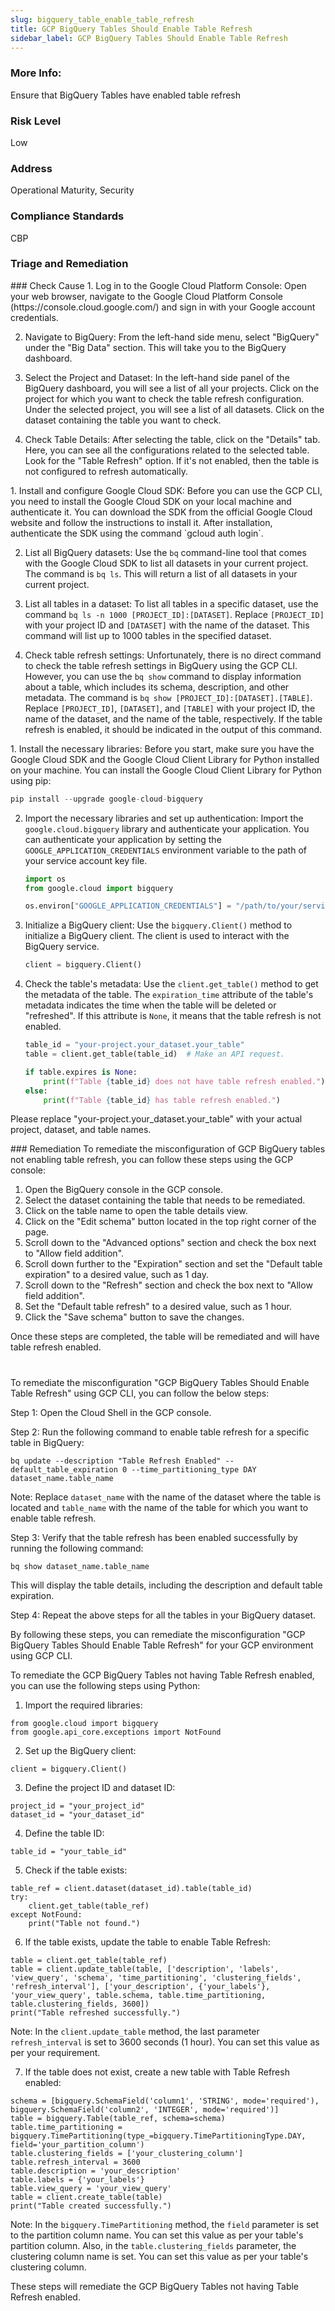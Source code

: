 ```yaml
---
slug: bigquery_table_enable_table_refresh
title: GCP BigQuery Tables Should Enable Table Refresh
sidebar_label: GCP BigQuery Tables Should Enable Table Refresh
---
```


### More Info:

Ensure that BigQuery Tables have enabled table refresh

### Risk Level

Low

### Address

Operational Maturity, Security

### Compliance Standards

CBP

### Triage and Remediation
<Tabs>

<Tab title='Cause'>
### Check Cause
<AccordionGroup>
<Accordion title='Using Console' defaultOpen='true'>
1. Log in to the Google Cloud Platform Console: Open your web browser, navigate to the Google Cloud Platform Console (https://console.cloud.google.com/) and sign in with your Google account credentials.

2. Navigate to BigQuery: From the left-hand side menu, select "BigQuery" under the "Big Data" section. This will take you to the BigQuery dashboard.

3. Select the Project and Dataset: In the left-hand side panel of the BigQuery dashboard, you will see a list of all your projects. Click on the project for which you want to check the table refresh configuration. Under the selected project, you will see a list of all datasets. Click on the dataset containing the table you want to check.

4. Check Table Details: After selecting the table, click on the "Details" tab. Here, you can see all the configurations related to the selected table. Look for the "Table Refresh" option. If it's not enabled, then the table is not configured to refresh automatically.
</Accordion>

<Accordion title='Using CLI'>
1. Install and configure Google Cloud SDK: Before you can use the GCP CLI, you need to install the Google Cloud SDK on your local machine and authenticate it. You can download the SDK from the official Google Cloud website and follow the instructions to install it. After installation, authenticate the SDK using the command `gcloud auth login`.

2. List all BigQuery datasets: Use the `bq` command-line tool that comes with the Google Cloud SDK to list all datasets in your current project. The command is `bq ls`. This will return a list of all datasets in your current project.

3. List all tables in a dataset: To list all tables in a specific dataset, use the command `bq ls -n 1000 [PROJECT_ID]:[DATASET]`. Replace `[PROJECT_ID]` with your project ID and `[DATASET]` with the name of the dataset. This command will list up to 1000 tables in the specified dataset.

4. Check table refresh settings: Unfortunately, there is no direct command to check the table refresh settings in BigQuery using the GCP CLI. However, you can use the `bq show` command to display information about a table, which includes its schema, description, and other metadata. The command is `bq show [PROJECT_ID]:[DATASET].[TABLE]`. Replace `[PROJECT_ID]`, `[DATASET]`, and `[TABLE]` with your project ID, the name of the dataset, and the name of the table, respectively. If the table refresh is enabled, it should be indicated in the output of this command.
</Accordion>

<Accordion title='Using Python'>
1. Install the necessary libraries: Before you start, make sure you have the Google Cloud SDK and the Google Cloud Client Library for Python installed on your machine. You can install the Google Cloud Client Library for Python using pip:

   ```python
   pip install --upgrade google-cloud-bigquery
   ```

2. Import the necessary libraries and set up authentication: Import the `google.cloud.bigquery` library and authenticate your application. You can authenticate your application by setting the `GOOGLE_APPLICATION_CREDENTIALS` environment variable to the path of your service account key file.

   ```python
   import os
   from google.cloud import bigquery

   os.environ["GOOGLE_APPLICATION_CREDENTIALS"] = "/path/to/your/service-account-file.json"
   ```

3. Initialize a BigQuery client: Use the `bigquery.Client()` method to initialize a BigQuery client. The client is used to interact with the BigQuery service.

   ```python
   client = bigquery.Client()
   ```

4. Check the table's metadata: Use the `client.get_table()` method to get the metadata of the table. The `expiration_time` attribute of the table's metadata indicates the time when the table will be deleted or "refreshed". If this attribute is `None`, it means that the table refresh is not enabled.

   ```python
   table_id = "your-project.your_dataset.your_table"
   table = client.get_table(table_id)  # Make an API request.

   if table.expires is None:
       print(f"Table {table_id} does not have table refresh enabled.")
   else:
       print(f"Table {table_id} has table refresh enabled.")
   ```
   
Please replace "your-project.your_dataset.your_table" with your actual project, dataset, and table names.
</Accordion>

</AccordionGroup>
</Tab>

<Tab title='Remediation'>
### Remediation

<AccordionGroup>
<Accordion title='Using Console' defaultOpen='true'>
To remediate the misconfiguration of GCP BigQuery tables not enabling table refresh, you can follow these steps using the GCP console:

1. Open the BigQuery console in the GCP console.
2. Select the dataset containing the table that needs to be remediated.
3. Click on the table name to open the table details view.
4. Click on the "Edit schema" button located in the top right corner of the page.
5. Scroll down to the "Advanced options" section and check the box next to "Allow field addition".
6. Scroll down further to the "Expiration" section and set the "Default table expiration" to a desired value, such as 1 day.
7. Scroll down to the "Refresh" section and check the box next to "Allow field addition".
8. Set the "Default table refresh" to a desired value, such as 1 hour.
9. Click the "Save schema" button to save the changes.

Once these steps are completed, the table will be remediated and will have table refresh enabled.

#
</Accordion>

<Accordion title='Using CLI'>
To remediate the misconfiguration "GCP BigQuery Tables Should Enable Table Refresh" using GCP CLI, you can follow the below steps:

Step 1: Open the Cloud Shell in the GCP console.

Step 2: Run the following command to enable table refresh for a specific table in BigQuery:

```
bq update --description "Table Refresh Enabled" --default_table_expiration 0 --time_partitioning_type DAY dataset_name.table_name
```

Note: Replace `dataset_name` with the name of the dataset where the table is located and `table_name` with the name of the table for which you want to enable table refresh.

Step 3: Verify that the table refresh has been enabled successfully by running the following command:

```
bq show dataset_name.table_name
```

This will display the table details, including the description and default table expiration.

Step 4: Repeat the above steps for all the tables in your BigQuery dataset.

By following these steps, you can remediate the misconfiguration "GCP BigQuery Tables Should Enable Table Refresh" for your GCP environment using GCP CLI.
</Accordion>

<Accordion title='Using Python'>
To remediate the GCP BigQuery Tables not having Table Refresh enabled, you can use the following steps using Python:

1. Import the required libraries:

```
from google.cloud import bigquery
from google.api_core.exceptions import NotFound
```

2. Set up the BigQuery client:

```
client = bigquery.Client()
```

3. Define the project ID and dataset ID:

```
project_id = "your_project_id"
dataset_id = "your_dataset_id"
```

4. Define the table ID:

```
table_id = "your_table_id"
```

5. Check if the table exists:

```
table_ref = client.dataset(dataset_id).table(table_id)
try:
    client.get_table(table_ref)
except NotFound:
    print("Table not found.")
```

6. If the table exists, update the table to enable Table Refresh:

```
table = client.get_table(table_ref)
table = client.update_table(table, ['description', 'labels', 'view_query', 'schema', 'time_partitioning', 'clustering_fields', 'refresh_interval'], ['your_description', {'your_labels'}, 'your_view_query', table.schema, table.time_partitioning, table.clustering_fields, 3600])
print("Table refreshed successfully.")
```

Note: In the `client.update_table` method, the last parameter `refresh_interval` is set to 3600 seconds (1 hour). You can set this value as per your requirement.

7. If the table does not exist, create a new table with Table Refresh enabled:

```
schema = [bigquery.SchemaField('column1', 'STRING', mode='required'), bigquery.SchemaField('column2', 'INTEGER', mode='required')]
table = bigquery.Table(table_ref, schema=schema)
table.time_partitioning = bigquery.TimePartitioning(type_=bigquery.TimePartitioningType.DAY, field='your_partition_column')
table.clustering_fields = ['your_clustering_column']
table.refresh_interval = 3600
table.description = 'your_description'
table.labels = {'your_labels'}
table.view_query = 'your_view_query'
table = client.create_table(table)
print("Table created successfully.")
```

Note: In the `bigquery.TimePartitioning` method, the `field` parameter is set to the partition column name. You can set this value as per your table's partition column. Also, in the `table.clustering_fields` parameter, the clustering column name is set. You can set this value as per your table's clustering column.

These steps will remediate the GCP BigQuery Tables not having Table Refresh enabled.
</Accordion>

</AccordionGroup>
</Tab>
</Tabs>

